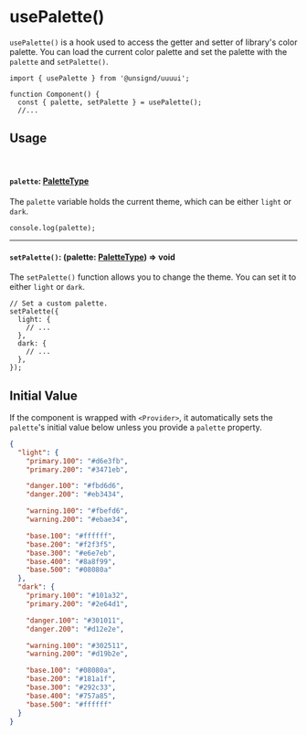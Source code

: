
<Meta title="Hook/usePalette()/Docs" />

# usePalette()

`usePalette()` is a hook used to access the getter and setter of library's color palette. You can load the current color palette and set the palette with the `palette` and `setPalette()`.

```tsx
import { usePalette } from '@unsignd/uuuui';

function Component() {
  const { palette, setPalette } = usePalette();
  //...
```

## Usage

<br />

#### `palette`: [PaletteType](/docs/type-palettetype--docs)

The `palette` variable holds the current theme, which can be either `light` or `dark`.

```tsx
console.log(palette);
```

<hr />

#### `setPalette()`: (palette: [PaletteType](/docs/type-palettetype--docs)) => void

The `setPalette()` function allows you to change the theme. You can set it to either `light` or `dark`.

```tsx
// Set a custom palette.
setPalette({
  light: {
    // ...
  },
  dark: {
    // ...
  },
});
```

## Initial Value

If the component is wrapped with `<Provider>`, it automatically sets the `palette`'s initial value below unless you provide a `palette` property.

```json
{
  "light": {
    "primary.100": "#d6e3fb",
    "primary.200": "#3471eb",

    "danger.100": "#fbd6d6",
    "danger.200": "#eb3434",

    "warning.100": "#fbefd6",
    "warning.200": "#ebae34",

    "base.100": "#ffffff",
    "base.200": "#f2f3f5",
    "base.300": "#e6e7eb",
    "base.400": "#8a8f99",
    "base.500": "#08080a"
  },
  "dark": {
    "primary.100": "#101a32",
    "primary.200": "#2e64d1",

    "danger.100": "#301011",
    "danger.200": "#d12e2e",

    "warning.100": "#302511",
    "warning.200": "#d19b2e",

    "base.100": "#08080a",
    "base.200": "#181a1f",
    "base.300": "#292c33",
    "base.400": "#757a85",
    "base.500": "#ffffff"
  }
}
```
